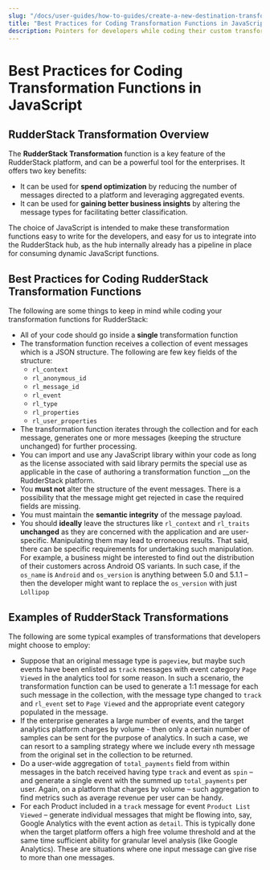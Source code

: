 ```yaml
---
slug: "/docs/user-guides/how-to-guides/create-a-new-destination-transformer-for-rudderstack/best-practices-for-coding-transformation-functions-in-javascript"
title: "Best Practices for Coding Transformation Functions in JavaScript - RudderStack"
description: Pointers for developers while coding their custom transformation functions
---
```


# Best Practices for Coding Transformation Functions in JavaScript

## RudderStack Transformation Overview

The **RudderStack Transformation** function is a key feature of the RudderStack platform, and can be a powerful tool for the enterprises. It offers two key benefits:

- It can be used for **spend optimization** by reducing the number of messages directed to a platform and leveraging aggregated events.
- It can be used for **gaining better business insights** by altering the message types for facilitating better classification.

The choice of JavaScript is intended to make these transformation functions easy to write for the developers, and easy for us to integrate into the RudderStack hub, as the hub internally already has a pipeline in place for consuming dynamic JavaScript functions.

## Best Practices for Coding RudderStack Transformation Functions

The following are some things to keep in mind while coding your transformation functions for RudderStack:

- All of your code should go inside a **single** transformation function
- The transformation function receives a collection of event messages which is a JSON structure. The following are few key fields of the structure:
  - `rl_context`
  - `rl_anonymous_id`
  - `rl_message_id`
  - `rl_event`
  - `rl_type`
  - `rl_properties`
  - `rl_user_properties`
- The transformation function iterates through the collection and for each message, generates one or more messages \(keeping the structure unchanged\) for further processing.
- You can import and use any JavaScript library within your code as long as the license associated with said library permits the special use as applicable in the case of authoring a transformation function \_\_on the RudderStack platform.
- You **must not** alter the structure of the event messages. There is a possibility that the message might get rejected in case the required fields are missing.
- You must maintain the **semantic integrity** of the message payload.
- You should **ideally** leave the structures like `rl_context` and `rl_traits` **unchanged** as they are concerned with the application and are user-specific. Manipulating them may lead to erroneous results. That said, there can be specific requirements for undertaking such manipulation. For example, a business might be interested to find out the distribution of their customers across Android OS variants. In such case, if the `os_name` is `Android` and `os_version` is anything between 5.0 and 5.1.1 – then the developer might want to replace the `os_version` with just `Lollipop`

## Examples of RudderStack Transformations

The following are some typical examples of transformations that developers might choose to employ:

- Suppose that an original message type is `pageview`, but maybe such events have been enlisted as `track` messages with event category `Page Viewed` in the analytics tool for some reason. In such a scenario, the transformation function can be used to generate a 1:1 message for each such message in the collection, with the message type changed to `track` and `rl_event` set to `Page Viewed` and the appropriate event category populated in the message.
- If the enterprise generates a large number of events, and the target analytics platform charges by volume - then only a certain number of samples can be sent for the purpose of analytics. In such a case, we can resort to a sampling strategy where we include every `n`th message from the original set in the collection to be returned.
- Do a user-wide aggregation of `total_payments` field from within messages in the batch received having type `track` and event as `spin` – and generate a single event with the summed up `total_payments` per user. Again, on a platform that charges by volume – such aggregation to find metrics such as average revenue per user can be handy.
- For each Product included in a `track` message for event `Product List Viewed` – generate individual messages that might be flowing into, say, Google Analytics with the event action as `detail`. This is typically done when the target platform offers a high free volume threshold and at the same time sufficient ability for granular level analysis \(like Google Analytics\). These are situations where one input message can give rise to more than one messages.
